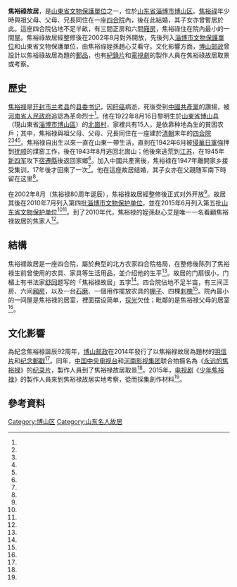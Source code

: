 {{文物保护单位
| 级别 = 省级
| 省区市 = 山东省
| 图片 = 
| 名称 = 焦裕祿故居
| 编号 = 5-356-6-032
| 分类 = 近现代重要史迹及代表性建筑
| 时代 = [[中華民國_(大陸時期)|中華民國]]
| 所在 = [[山东省|山东省]][[淄博市|淄博市]][[博山区|博山区]]
| 登录 = 2015年6月
}}
{{external media
|image1=[https://archive.li/44yaB/38ec9e65597e7c7e2686370b243bcca479adea58.jpg 焦裕禄故居內景]
|image2=[https://archive.li/hTdnh/209fd88582299a11e5094df3ab83c39d30177428.jpg 焦裕禄故居的陳列品]
}}
'''焦裕祿故居'''，是[[山東省文物保護單位|山東省文物保護單位]]之一，位於[[山东省|山东省]][[淄博市|淄博市]][[博山区|博山区]]。[[焦裕祿|焦裕祿]]年少時與祖父母、父母、兄長同住在一座[[四合院|四合院]]內，後在此結婚，其子女亦曾暫居於此。這座四合院佔地不足半畝，有三間正房和六間[[廂房|廂房]]，焦裕祿住在院內最小的一間屋。焦裕祿故居經整修後在2002年8月對外開放，先後列入[[淄博市文物保護單位|淄博市文物保護單位]]和山東省文物保護單位，由焦裕祿姪孫趙心艾看守。文化影響方面，[[博山邮政|博山邮政]]曾設計以焦裕祿故居為題的[[郵品|郵品]]，也有[[紀錄片|紀錄片]]和[[電視劇|電視劇]]的製作人員在焦裕祿故居取景或考察。

== 歷史 ==
[[焦裕禄|焦裕禄]]是[[开封市|开封市]][[兰考县|兰考县]]的[[县委书记|县委书记]]，因[[肝癌|肝癌]]病逝，死後受到[[中國共產黨|中國共產黨]]的讚揚，被[[河南省人民政府|河南省人民政府]]追認為革命烈士<ref name="中华人民共和国民政部"/>。他在1922年8月16日黎明生於[[山東省|山東省]][[博山縣_(清朝)|博山县]]（現山東省[[淄博市|淄博市]][[博山區|博山區]]）的[[北崮村|北崮村]]，家裡共有15人，是依靠种地為生的貧困农戶；其中，焦裕禄與祖父母、父母、兄長同住在一座建於[[清朝|清朝]]末年的[[四合院|四合院]]<ref name="人民政协报"/><ref name="中华人民共和国民政部"/><ref name="青岛市纪委监察局网站2"/><ref name="上海市人民政府侨务办公室"/>。焦裕禄自出生以來一直在山東一帶生活，直到在1942年6月被[[侵華日軍|侵華日軍]]強押到[[抚顺|抚顺]]的煤窑工作，後在1943年8月逃回北崮山；他後來逃荒到[[江苏|江苏]]，在1945年[[新四军|新四军]]攻下[[宿遷縣_(唐朝)|宿遷縣]]後返回家鄉<ref name="人民政协报"/>。加入中國共產黨後，焦裕禄在1947年離開家乡接受集训，17年後才回來了一次<ref name="人民政协报"/>。他在這座故居结婚，其子女亦在父親随军南下時留在这里<ref name="上海市人民政府侨务办公室"/>。

在2002年8月（焦裕禄80周年诞辰），焦裕禄故居經整修後正式对外开放<ref name="山东省纪委监察厅网站"/>。故居其後在2010年7月列入第四批[[淄博市文物保护单位|淄博市文物保护单位]]，並在2015年6月列入第五批[[山东省文物保护单位|山东省文物保护单位]]<ref name="淄博文物信息网"/><ref name="山东省人民政府办公厅"/>。到了2010年代，焦裕禄的姪孫赵心艾是唯一一名看顧焦裕禄故居的焦家人<ref name="大河报"/>。

== 結構 ==
焦裕禄故居是一座四合院，屬於典型的北方农家四合院格局，在整修後陈列了焦裕禄生前曾使用的农具、家具等生活用品，並介绍他的生平<ref name="青岛市纪委监察局网站2" />。故居的门扇很小，门楣上有书法家[[舒同|舒同]]题写的「焦裕禄故居」五字<ref name="上海市人民政府侨务办公室" />。四合院佔地不足半亩，有三间正房、六间[[厢房|厢房]]，以及一台[[石磨|石磨]]、一個用作擺放农具的[[棚子|棚子]]、四棵[[刺槐|刺槐]]<ref name="大河报"/>。院內最小的一间屋是焦裕禄的居室，裡面摆设简单，[[採光|採光]]欠佳；毗鄰的是焦裕禄父母的居室<ref name="上海市人民政府侨务办公室" />。

== 文化影響 ==
為紀念焦裕禄誕辰92周年，[[博山邮政|博山邮政]]在2014年發行了以焦裕禄故居為題材的[[明信片|明信片]]和[[郵戳|纪念郵戳]]<ref name="焦裕禄纪念馆（故居）A"/>。同年，[[中国中央电视台|中国中央电视台]]和[[河南影视集团|河南影视集团]]联合拍摄名為《[[永远的焦裕禄|永远的焦裕禄]]》的[[纪录片|纪录片]]，製作人員到了焦裕禄故居取景<ref name="中国新闻出版网"/>。2015年，[[电视剧|电视剧]]《[[少年焦裕禄|少年焦裕禄]]》的製作人員來到焦裕禄故居实地考察，從而採集創作材料<ref name="焦裕禄纪念馆（故居）B"/>。

== 參考資料 ==
{{reflist|2|refs=
<ref name="山东省纪委监察厅网站">{{cite web |title=淄博市焦裕禄纪念馆（故居） |url=http://www.sdjj.gov.cn/articles/ch00087/201407/c32096e9-8d0e-4387-9ac9-3ae348c61794.html |website=山东省纪委监察厅网站 |accessdate=2016-08-13 |archiveurl=https://archive.is/20160813142323/http://www.sdjj.gov.cn/articles/ch00087/201407/c32096e9-8d0e-4387-9ac9-3ae348c61794.html |archivedate=2016-08-13 |deadurl=no |date=2014-07-03 }}</ref>
<ref name="青岛市纪委监察局网站2">{{cite web |title=【纪念建党95周年·聚焦】 焦裕禄:党的好干部 人民的好公仆 |url=http://www.qdlzw.cn/content/2016-06/29/content_11661962.htm |website=青岛市纪委监察局网站 |accessdate=2016-08-13 |archiveurl=https://archive.is/20160813144211/http://www.qdlzw.cn/content/2016-06/29/content_11661962.htm |archivedate=2016-08-13 |deadurl=no |date=2016-06-29 }}</ref>
<ref name="淄博文物信息网">{{cite web |title=第四批市级文物保护单位名单 |url=http://www.zbswwj.com/Article_Show.asp?ArticleID=245 |website=淄博文物信息网 |accessdate=2016-08-13 |archiveurl=https://archive.is/20160813151005/http://www.zbswwj.com/Article_Show.asp?ArticleID=245 |archivedate=2016-08-13 |deadurl=yes |date=2010-07-23 }}</ref>
<ref name="山东省人民政府办公厅">{{cite web|title=山东省第五批省级文物保护单位名单|url=http://www.shandong.gov.cn/module/download/downfile.jsp?classid=0&filename=1506301630116115145.pdf|publisher=山东省人民政府办公厅|accessdate=2016-08-13|archiveurl=https://web.archive.org/web/20160813151157/http://www.shandong.gov.cn/module/download/downfile.jsp?classid=0&filename=1506301630116115145.pdf|archivedate=2016-08-13|deadurl=yes|date=2015-06-24}}</ref>
<ref name="上海市人民政府侨务办公室">{{cite web |title=走进焦裕禄故居 |url=http://qwb.sh.gov.cn/shqb/node826/node842/node847/u1a74922.html |website=上海侨务 |accessdate=2016-08-13 |archiveurl=https://archive.is/20160813151513/http://qwb.sh.gov.cn/shqb/node826/node842/node847/u1a74922.html |archivedate=2016-08-13 |deadurl=yes |date=2013-07-19 }}</ref>
<ref name="人民政协报">{{cite news |title=文献里的早年焦裕禄 |url=http://cul.china.com.cn/2016-03/18/content_8648582.htm |accessdate=2016-08-13 |agency=人民政协报 |date=2016-03-18 |archiveurl=https://archive.is/20160813154044/http://cul.china.com.cn/2016-03/18/content_8648582.htm |archivedate=2016-08-13 |deadurl=yes }}</ref>
<ref name="中华人民共和国民政部">{{cite web |title=焦裕禄 (1922-1964) |url=http://www.chinamartyrs.gov.cn/LingYuanZhanShi/C099/yljs.html |website=中华英烈网 |accessdate=2016-08-13 |archiveurl=https://archive.is/20160813154249/http://www.chinamartyrs.gov.cn/LingYuanZhanShi/C099/yljs.html |archivedate=2016-08-13 |deadurl=yes }}</ref>
<ref name="大河报">{{cite news |author1=桑小婷 (编) |title=焦裕禄16岁扛枪抗日 曾被鬼子脚踢棍打灌凉水 |url=http://www.wenming.cn/wmzh_pd/ws/shgc/201211/t20121120_943178.shtml |accessdate=2016-08-13 |agency=大河报 |date=2012-11-20 |archiveurl=https://archive.is/20160813185114/http://www.wenming.cn/wmzh_pd/ws/shgc/201211/t20121120_943178.shtml |archivedate=2016-08-13 |deadurl=no }}</ref>
<ref name="中国新闻出版网">{{cite news |author1=李彦 |title=纪录片《永远的焦裕禄》紧张拍摄中 五月播出 |url=http://sbc.wenming.cn/xj_pd/ssrd/201404/t20140409_1856641.shtml |accessdate=2016-08-13 |agency=中国新闻出版网 |date=2014-04-09 |archiveurl=https://archive.is/20160813185552/http://sbc.wenming.cn/xj_pd/ssrd/201404/t20140409_1856641.shtml |archivedate=2016-08-13 |deadurl=yes }}</ref>
<ref name="焦裕禄纪念馆（故居）A">{{cite web|title=焦裕禄故居个性化邮票发行|url=http://www.jiaoyulu.org.cn/cgdt/ShowArticle.asp?ArticleID=165|website=焦裕禄纪念馆（故居）|accessdate=2016-08-13|archiveurl=http://webcache.googleusercontent.com/search?q=cache:xzebeE3QriYJ:www.jiaoyulu.org.cn/cgdt/ShowArticle.asp%3FArticleID%3D165&num=1&hl=zh-TW&gl=hk&strip=1&vwsrc=0|archivedate=2016-07-16|deadurl=yes|date=2014-01-02}}</ref>
<ref name="焦裕禄纪念馆（故居）B">{{cite web|title=“焦裕禄”深夜抵淄　我区组织欢迎晚宴|url=http://www.jiaoyulu.org.cn/cgdt/ShowArticle.asp?ArticleID=163|website=焦裕禄纪念馆（故居）|accessdate=2016-08-13|archiveurl=http://webcache.googleusercontent.com/search?q=cache:mBo-X443qP4J:www.jiaoyulu.org.cn/cgdt/ShowArticle.asp%3FArticleID%3D163&num=1&hl=zh-TW&gl=hk&strip=1&vwsrc=0|archivedate=2016-07-24|deadurl=yes|date=2014-01-02}}</ref>
}}

{{淄博市境内的山东省文物保护单位}}

[[Category:博山区|Category:博山区]]
[[Category:山东名人故居|Category:山东名人故居]]